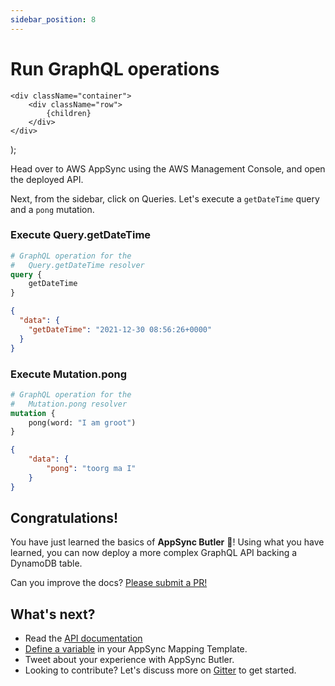 ```yaml
---
sidebar_position: 8
---
```


# Run GraphQL operations



    <div className="container">
        <div className="row">
            {children}
        </div>
    </div>
);

Head over to AWS AppSync using the AWS Management Console, and open the deployed API.

<!-- ![AWS AppSync](../../static/img/aws-appsync.png) -->

Next, from the sidebar, click on Queries. Let's execute a `getDateTime` query and a
`pong` mutation. 

### Execute Query.getDateTime

<Row>
<div className="col col--5">

```graphql title="Operation"
# GraphQL operation for the
#   Query.getDateTime resolver
query {
    getDateTime
}
```

</div>
<div className="col col--7">

```json title="Result"
{
  "data": {
    "getDateTime": "2021-12-30 08:56:26+0000"
  }
}
```

</div>
</Row>


### Execute Mutation.pong


<Row>
<div className="col col--5">

```graphql title="Operation"
# GraphQL operation for the
#   Mutation.pong resolver
mutation {
    pong(word: "I am groot")
}
```

</div>
<div className="col col--7">

```json title="Result"
{
    "data": {
        "pong": "toorg ma I"
    }
}
```

</div>
</Row>

<!-- ![AWS Appsync getDateTime](../../static/img/aws-appsync-getdatetime.png) -->

## Congratulations!

You have just learned the basics of **AppSync Butler** 🎉! Using what you have learned,
you can now deploy a more complex GraphQL API backing a DynamoDB table.

Can you improve the docs? [Please submit a PR!](https://github.com/alichry/appsync-butler)

## What's next?

- Read the [API documentation](/docs/api)
- [Define a variable](/docs/api/@appsync-butler/core/classes/Parser#setvariable) in your AppSync Mapping Template.
- Tweet about your experience with AppSync Butler.
- Looking to contribute? Let's discuss more on [Gitter](https://gitter.im/appsync-butler/community?utm_source=share-link&utm_medium=link&utm_campaign=share-link) to get started.